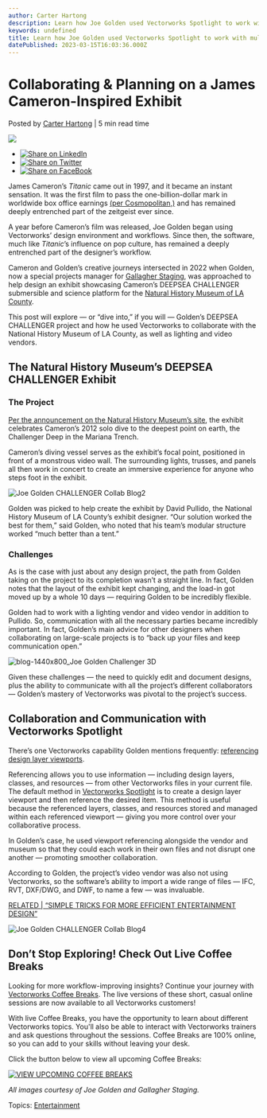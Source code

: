 ```yaml
---
author: Carter Hartong
description: Learn how Joe Golden used Vectorworks Spotlight to work with multiple collaborators on the design of a Natural History Museum exhibit. 
keywords: undefined
title: Learn how Joe Golden used Vectorworks Spotlight to work with multiple collaborators on the design of a Natural History Museum exhibit.  
datePublished: 2023-03-15T16:03:36.000Z
---
```

  

# Collaborating & Planning on a James Cameron-Inspired Exhibit

 Posted by [Carter Hartong](https://blog.vectorworks.net/author/carter-hartong) | 5 min read time 

![](https://blog.vectorworks.net/hubfs/Blog%20Images/230315_ENT%20Joe%20Golden%20Collaboration%20Tips/Joe%20Golden%20CHALLENGER%20Collab%20Blog5-1.png) 

* [![Share on LinkedIn](https://2659751.fs1.hubspotusercontent-na1.net/hubfs/2659751/michaelDemo/share-LI.png)](http://www.linkedin.com/shareArticle?mini=true&url=https%3A%2F%2Fblog.vectorworks.net%2Fvectorworks-collaboration-tips-from-an-industry-pro)
* [![Share on Twitter](https://2659751.fs1.hubspotusercontent-na1.net/hubfs/2659751/michaelDemo/share-TW.png)](https://www.twitter.com/share?text=Collaborating%20&%20Planning%20on%20a%20James%20Cameron-Inspired%20Exhibit&url=https%3A%2F%2Fblog.vectorworks.net%2Fvectorworks-collaboration-tips-from-an-industry-pro&via=PMGTweets)
* [![Share on FaceBook](https://2659751.fs1.hubspotusercontent-na1.net/hubfs/2659751/michaelDemo/share-FB.png)](https://www.facebook.com/sharer/sharer.php?u=https%3A%2F%2Fblog.vectorworks.net%2Fvectorworks-collaboration-tips-from-an-industry-pro)

James Cameron’s _Titanic_ came out in 1997, and it became an instant sensation. It was the first film to pass the one-billion-dollar mark in worldwide box office earnings [(per Cosmopolitan,)](https://www.cosmopolitan.com/entertainment/movies/a13819282/titanic-box-office-records-oscars/) and has remained deeply entrenched part of the zeitgeist ever since.

A year before Cameron’s film was released, Joe Golden began using Vectorworks’ design environment and workflows. Since then, the software, much like _Titanic_’s influence on pop culture, has remained a deeply entrenched part of the designer’s workflow. 

Cameron and Golden’s creative journeys intersected in 2022 when Golden, now a special projects manager for [Gallagher Staging](https://www.gallagherstaging.com/), was approached to help design an exhibit showcasing Cameron’s DEEPSEA CHALLENGER submersible and science platform for the [Natural History Museum of LA County](https://nhm.org).

This post will explore — or “dive into,” if you will — Golden’s DEEPSEA CHALLENGER project and how he used Vectorworks to collaborate with the National History Museum of LA County, as well as lighting and video vendors.

## The Natural History Museum’s DEEPSEA CHALLENGER Exhibit 

### The Project

[Per the announcement on the Natural History Museum’s site](https://nhm.org/pressure), the exhibit celebrates Cameron’s 2012 solo dive to the deepest point on earth, the Challenger Deep in the Mariana Trench.

Cameron’s diving vessel serves as the exhibit’s focal point, positioned in front of a monstrous video wall. The surrounding lights, trusses, and panels all then work in concert to create an immersive experience for anyone who steps foot in the exhibit.

![Joe Golden CHALLENGER Collab Blog2](https://blog.vectorworks.net/hs-fs/hubfs/Blog%20Images/230315_ENT%20Joe%20Golden%20Collaboration%20Tips/Joe%20Golden%20CHALLENGER%20Collab%20Blog2.jpg?width=1440&height=648&name=Joe%20Golden%20CHALLENGER%20Collab%20Blog2.jpg)

Golden was picked to help create the exhibit by David Pullido, the National History Museum of LA County’s exhibit designer. “Our solution worked the best for them,” said Golden, who noted that his team’s modular structure worked “much better than a tent.”

### Challenges

As is the case with just about any design project, the path from Golden taking on the project to its completion wasn’t a straight line. In fact, Golden notes that the layout of the exhibit kept changing, and the load-in got moved up by a whole 10 days — requiring Golden to be incredibly flexible.

Golden had to work with a lighting vendor and video vendor in addition to Pullido. So, communication with all the necessary parties became incredibly important. In fact, Golden’s main advice for other designers when collaborating on large-scale projects is to “back up your files and keep communication open.”

![blog-1440x800_Joe Golden Challenger 3D](https://blog.vectorworks.net/hs-fs/hubfs/Blog%20Images/230315_ENT%20Joe%20Golden%20Collaboration%20Tips/blog-1440x800_Joe%20Golden%20Challenger%203D.png?width=1440&height=800&name=blog-1440x800_Joe%20Golden%20Challenger%203D.png)

Given these challenges — the need to quickly edit and document designs, plus the ability to communicate with all the project’s different collaborators — Golden’s mastery of Vectorworks was pivotal to the project’s success.

## Collaboration and Communication with Vectorworks Spotlight

There’s one Vectorworks capability Golden mentions frequently: [referencing design layer viewports](https://app-help.vectorworks.net/2023/eng/VW2023%5FGuide/Viewports1/Creating%5Fa%5Freferenced%5Fdesign%5Flayer%5Fviewport.htm?rhsearch=design%20layer%20viewport%20referencing&rhhlterm=design%20designated%20layer%20layers%20viewport%20viewports%20referenced%20referencing).

Referencing allows you to use information — including design layers, classes, and resources — from other Vectorworks files in your current file. The default method in [Vectorworks Spotlight](https://www.vectorworks.net/spotlight) is to create a design layer viewport and then reference the desired item. This method is useful because the referenced layers, classes, and resources stored and managed within each referenced viewport — giving you more control over your collaborative process. 

In Golden’s case, he used viewport referencing alongside the vendor and museum so that they could each work in their own files and not disrupt one another — promoting smoother collaboration. 

According to Golden, the project’s video vendor was also not using Vectorworks, so the software’s ability to import a wide range of files — IFC, RVT, DXF/DWG, and DWF, to name a few — was invaluable. 

[RELATED | “SIMPLE TRICKS FOR MORE EFFICIENT ENTERTAINMENT DESIGN”](../../../net/vectorworks/blog/3-vectorworks-tips-that-will-help-you-work-faster.html)

![Joe Golden CHALLENGER Collab Blog4](https://blog.vectorworks.net/hs-fs/hubfs/Blog%20Images/230315_ENT%20Joe%20Golden%20Collaboration%20Tips/Joe%20Golden%20CHALLENGER%20Collab%20Blog4.jpg?width=1440&height=648&name=Joe%20Golden%20CHALLENGER%20Collab%20Blog4.jpg)

## Don’t Stop Exploring! Check Out Live Coffee Breaks

Looking for more workflow-improving insights? Continue your journey with [Vectorworks Coffee Breaks](../../../net/vectorworks/blog/online-vectorworks-learning-sessions-coffee-breaks.html). The live versions of these short, casual online sessions are now available to all Vectorworks customers!

With live Coffee Breaks, you have the opportunity to learn about different Vectorworks topics. You'll also be able to interact with Vectorworks trainers and ask questions throughout the sessions. Coffee Breaks are 100% online, so you can add to your skills without leaving your desk.

Click the button below to view all upcoming Coffee Breaks:

[![VIEW UPCOMING COFFEE BREAKS](https://no-cache.hubspot.com/cta/default/3018241/16abfd79-ceea-4842-91a6-ef49876d6b00.png)](https://cta-redirect.hubspot.com/cta/redirect/3018241/16abfd79-ceea-4842-91a6-ef49876d6b00) 

_All images courtesy of Joe Golden and Gallagher Staging._ 

 Topics: [Entertainment](https://blog.vectorworks.net/topic/entertainment) 

  